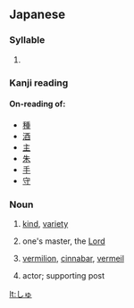 ==Japanese==

===Syllable===
{{ja-syllable|shu|sc=Hira}}

# {{Hira-def|syllable|シュ|shu}}

===Kanji reading===
{{ja-kanjireading|rom=shu}}

====On-reading of:====
* [[種]]
* [[酒]]
* [[主]]
* [[朱]]
* [[手]]
* [[守]]

===Noun===
{{ja-noun}}

# {{ja-def|種}} [[kind]], [[variety]]
# {{ja-def|主}} one's master, the [[Lord]]
# {{ja-def|朱}} [[vermilion]], [[cinnabar]], [[vermeil]]
# {{ja-def|侏}} actor; supporting post

[[lt:しゅ]]